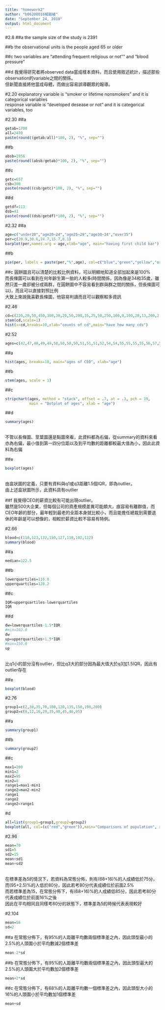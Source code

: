 ```yaml
---
title: "homework2"
author: "b06208016楊鎧綾"
date: "September 24, 2018"
output: html_document
---
```


#2.8
##a
the sample size of the study is 2391<br />

##b
the observational units is the people aged 65 or older <br />

##c 
two variables are "attending frequent  religious or not"" and "blood pressure"

##d
我覺得研究者將observed data當成樣本資料，而且使用敘述統計，描述那些observation的variable之間的關係。<br/>
但新聞直接將他當成母體，而做出容易誤導觀眾的報導。<br />

#2.20
explanatory variable is "smoker or lifetime nonsmokers" and it is categorical variables<br/>
response variable is "developed desease or not" and it is categorical variables, too<br/>

#2.30
##a
```r
getab=1700
all=2470
paste(round((getab/all)*100, 2), "%", sep="")
```

##b
```r
absb=1056
paste(round((absb/getab)*100, 2), "%", sep="")
```

##c
```r
getc=657
csb=300
paste(round((csb/getc)*100, 2), "%", sep="")
```

##d
```r
getdf=113
dsb=41
paste(round((dsb/getdf)*100, 2), "%", sep="")
```

#2.32
##a
```r
age=c("under20","age20~24","age25~29","age30~34","over35")
per=c(20.9,30.6,24.7,15.7,8.1)
barplot(per,names.arg = age,xlab="age", main="having first child bar")
```

##b
```r
pie(per, labels = paste(per,"%",age), col=c("blue","green","yellow","orange","red"), main="having first child pie") 
```

##c
圓餅圖且可以清楚的比較比例資料，可以明顯地知道全部加起來是100%<br />
而長條圖可以看到在何年齡生第一胎的人較多(時間關係，因為像是34和35歲，雖然只差一歲卻被分成兩群，在圓餅圖中不容易看到群與群之間的關係，但長條圖可以)，而且可以直接對照比例<br/>
大致上來說我喜歡長條圖，他容易判讀而且可以觀察較多資訊<br />

#2.46
```r
cd=c(220,20,50,450,300,30,20,50,200,35,25,50,250,100,0,100,20,13,200,2,125,150,90,60)
stem(cd,scale=1)
hist(x=cd,breaks=10,xlab="counts of cd",main="have how many cds")
```

#2.52
```r
ages=c(42,47,48,49,49,50,50,50,50,51,51,51,52,54,54,55,55,55,55,56,57,57,57,57,57,58,58,59,59,60,60,60,61,61,62,62,62,62,62,63,63,64,64,64,64,67,67,69,74,78)
```

##a
```r
hist(ages, breaks=10, main="ages of CEO", xlab="age")
```

##b
```r
stem(ages, scale = 1)
```

##c
```r
stripchart(ages, method = "stack", offset = .7, at = .3, pch = 19,
           main = "Dotplot of ages", xlab = "age")
```

##d
```r
summary(ages)
```

<br />
不管以長條圖、莖葉圖還是點圖來看，此資料都為右偏，從summary的資料來看亦為右偏，最小值到第一四分位距以及到平均數的距離都較最大值為小，因此此資料為右偏

##e
```r
boxplot(ages)
```
<br />
由盒狀圖的定義，只要有資料與q1或q3距離1.5個IQR，即為outlier。<br />
由上述盒狀圖所示，此資料具有outlier

##f
我覺得CEO的薪資比較有可能出現outlier。<br/>雖然是500大企業，但每個公司的資產規模差異可能頗大，痕容易有離群值，而CEO年齡的部分，最年輕到最老的全距本身就比較小，而且能擔任總裁到需要退休的年齡是可以想像的，相較於薪資比較不容易有特例。

#2.66
```r
blood=c(110,123,132,150,127,118,102,122)
summary(blood)
```

##a
```R
median=122.5
```

##b
```R
lowerquartiles=116.0
upperquartiles=128.2
```

##c
```R
IQR=upperquartiles-lowerquartiles
IQR
```

##d
```r
dw=lowerquartiles-1.5*IQR
#min=102.0
dw
up=upperquartiles+1.5*IQR
#max=150.0
up
```
<br/>比q1小的部分沒有outlier，但比q3大的部分因為最大值大於q3加1.5IQR，因此有outlier存在

##e
```r
boxplot(blood)
```

#2.76
```r
group1=c(2,30,35,70,100,120,135,150,190,200)
group2=c(8,12,16,29,35,40,45,46,95)
```

##a
```r
summary(group1)
```

##b
```r
summary(group2)
```

##c
```r
max1=200
min1=2
max2=95
min2=8
range1=max1-min1
range2=max2-min2
range1
range2
range2<range1
```

#d
```r
all=list(group1=group1,group2=group2)
boxplot(all, col=(c("red","green")),main="Comparisons of population", xlab="group", ylab="population")

```

#2.96
```r
mean=70
sd1=5
sd2=15
mean+sd1
mean+sd2
```
<br />
在標準差為5的情況下，若資料為常態分佈，則有(68+16)%的人成績低於75分，而(95+2.5)%的人低於80分，因此若考80分代表成績位於前面2.5%<br />
而若標準差為15，在常態分佈下，有(68+16)%的人成績低85分，因此若考80分代表成績位於前面16%之後<br />
因此在平均相同且同樣考80分的狀態下，標準差為5的時候代表表現較好

#2.104
```r
mean=56
sd=2
```

##a
在常態分佈下，有95%的人距離平均數兩個標準差之內，因此頭型最小的2.5%的人頭圍小於平均數減2個標準差
```r
mean-2*sd
```

##b
在常態分佈下，有95%的人距離平均數兩個標準差之內，因此頭型最大的2.5%的人頭圍大於平均數加2個標準差
```r
mean+2*sd
```

##c
在常態分佈下，有68%的人距離平均數一個標準差之內，因此頭型大小的16%的人頭圍小於平均數加1個標準差
```r
mean+sd
```













